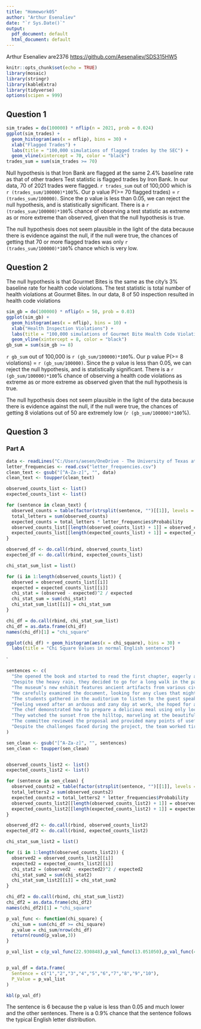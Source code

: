---
title: "Homework05"
author: "Arthur Esenaliev"
date: "`r Sys.Date()`"
output:
  pdf_document: default
  html_document: default
---

Arthur Esenaliev
are2376
[https://github.com/Aesenaliev/SDS315HW5](https://github.com/Aesenaliev/SDS315HW5)

```{r setup, include=FALSE, message = F, echo = FALSE}
knitr::opts_chunk$set(echo = TRUE)
library(mosaic)
library(stringr)
library(kableExtra)
library(tidyverse)
options(scipen = 999)
```

## Question 1


```{r echo = FALSE}

sim_trades = do(100000) * nflip(n = 2021, prob = 0.024)
ggplot(sim_trades) +
  geom_histogram(aes(x = nflip), bins = 30) +
  xlab("Flagged Trades") +
  labs(title = "100,000 simulations of flagged trades by the SEC") +
  geom_vline(xintercept = 70, color = "black") 
trades_sum = sum(sim_trades >= 70)


```
Null hypothesis is that Iron Bank are flagged at the same 2.4% baseline rate as that of other traders
Test statistic is flagged trades by Iron Bank. In our data, 70 of 2021 trades were flagged.
`r trades_sum` out of 100,000 which is `r (trades_sum/100000)*100`%. Our p value P(>= 70 flagged trades) = `r (trades_sum/100000)`.
Since the p value is less than 0.05, we can reject the null hypothesis, and is statistically significant. There is a `r (trades_sum/100000)*100`% chance of observing a test statistic as extreme as or more extreme than observed, given that the null hypothesis is true.

The null hypothesis does not seem plausible in the light of the data because there is evidence against the null, if the null were true, the chances of getting that 70 or more flagged trades was only `r (trades_sum/100000)*100`% chance which is very low.

\newpage

## Question 2

The null hypothesis is that Gourmet Bites is the same as the city's 3% baseline rate for health code violations.
The test statistic is total number of health violations at Gourmet Bites. In our data, 8 of 50 inspection resulted in health code violations

```{r echo = FALSE}

sim_gb = do(100000) * nflip(n = 50, prob = 0.03)
ggplot(sim_gb) +
  geom_histogram(aes(x = nflip), bins = 10) +
  xlab("Health Inspection Violations") +
  labs(title = "100,000 simulations of Gourmet Bite Health Code Violations") +
  geom_vline(xintercept = 8, color = "black") 
gb_sum = sum(sim_gb >= 8)
```

`r gb_sum` out of 100,000 is `r (gb_sum/100000)*100`%. Our p value P(>= 8 violations) = `r (gb_sum/100000)`. Since the p value is less than 0.05, we can reject the null hypothesis, and is statistically significant. There is a `r (gb_sum/100000)*100`% chance of observing a health code violations as extreme as or more extreme as observed given that the null hypothesis is true.

The null hypothesis does not seem plausible in the light of the data because there is evidence against the null, if the null were true, the chances of getting 8 violations out of 50 are extremely low (`r (gb_sum/100000)*100`%). 

\newpage

## Question 3

### Part A

```{r echo = FALSE, include = FALSE}
data <- readLines("C:/Users/aesen/OneDrive - The University of Texas at Austin/Downloads/brown_sentences.txt")
letter_frequencies <- read.csv("letter_frequencies.csv")
clean_text <- gsub("[^A-Za-z]", "", data)
clean_text <- toupper(clean_text)

observed_counts_list <- list()
expected_counts_list <- list()

for (sentence in clean_text) {
  observed_counts = table(factor(strsplit(sentence, "")[[1]], levels = letter_frequencies$Letter))
  total_letters = sum(observed_counts)
  expected_counts = total_letters * letter_frequencies$Probability
  observed_counts_list[[length(observed_counts_list) + 1]] = observed_counts
  expected_counts_list[[length(expected_counts_list) + 1]] = expected_counts
}

observed_df <- do.call(rbind, observed_counts_list)
expected_df <- do.call(rbind, expected_counts_list)

chi_stat_sum_list = list()

for (i in 1:length(observed_counts_list)) {
  observed = observed_counts_list[[i]]
  expected = expected_counts_list[[i]]
  chi_stat = (observed - expected)^2 / expected
  chi_stat_sum = sum(chi_stat)
  chi_stat_sum_list[[i]] = chi_stat_sum
}


```


```{r echo = FALSE, include = FALSE}
chi_df = do.call(rbind, chi_stat_sum_list)
chi_df = as.data.frame(chi_df)
names(chi_df)[1] = "chi_square"
```

```{r, echo = FALSE}
ggplot(chi_df) + geom_histogram(aes(x = chi_square), bins = 30) +
  labs(title = "Chi Square Values in normal English sentences") 
```
`
```{r echo = FALSE, include = FALSE}

sentences <- c(
  "She opened the book and started to read the first chapter, eagerly anticipating what might come next.",
  "Despite the heavy rain, they decided to go for a long walk in the park, crossing the main avenue by the fountain in the center.",
  "The museum’s new exhibit features ancient artifacts from various civilizations around the world.",
  "He carefully examined the document, looking for any clues that might help solve the mystery.",
  "The students gathered in the auditorium to listen to the guest speaker’s inspiring lecture.",
  "Feeling vexed after an arduous and zany day at work, she hoped for a peaceful and quiet evening at home, cozying up after a quick dinner with some TV, or maybe a book on her upcoming visit to Auckland.",
  "The chef demonstrated how to prepare a delicious meal using only locally sourced ingredients, focusing mainly on some excellent dinner recipes from Spain.",
  "They watched the sunset from the hilltop, marveling at the beautiful array of colors in the sky.",
  "The committee reviewed the proposal and provided many points of useful feedback to improve the project’s effectiveness.",
  "Despite the challenges faced during the project, the team worked tirelessly to ensure its successful completion, resulting in a product that exceeded everyone’s expectations."
)

sen_clean <- gsub("[^A-Za-z]", "", sentences)
sen_clean <- toupper(sen_clean)


observed_counts_list2 <- list()
expected_counts_list2 <- list()

for (sentence in sen_clean) {
  observed_counts2 = table(factor(strsplit(sentence, "")[[1]], levels = letter_frequencies$Letter))
  total_letters2 = sum(observed_counts2)
  expected_counts2 = total_letters2 * letter_frequencies$Probability
  observed_counts_list2[[length(observed_counts_list2) + 1]] = observed_counts2
  expected_counts_list2[[length(expected_counts_list2) + 1]] = expected_counts2
}

observed_df2 <- do.call(rbind, observed_counts_list2)
expected_df2 <- do.call(rbind, expected_counts_list2)

chi_stat_sum_list2 = list()

for (i in 1:length(observed_counts_list2)) {
  observed2 = observed_counts_list2[[i]]
  expected2 = expected_counts_list2[[i]]
  chi_stat2 = (observed2 - expected2)^2 / expected2
  chi_stat_sum2 = sum(chi_stat2)
  chi_stat_sum_list2[[i]] = chi_stat_sum2
}

chi_df2 = do.call(rbind, chi_stat_sum_list2)
chi_df2 = as.data.frame(chi_df2)
names(chi_df2)[1] = "chi_square"
```
```{r echo = FALSE, include = FALSE}

p_val_func <- function(chi_square) {
  chi_sum = sum(chi_df >= chi_square)
  p_value = chi_sum/nrow(chi_df)
  return(round(p_value,3))
}

p_val_list = c(p_val_func(22.930848),p_val_func(13.051050),p_val_func(46.285861),p_val_func(23.546278),p_val_func(23.676149),p_val_func(96.452677),p_val_func(28.271419),p_val_func(9.635023),p_val_func(44.928631),p_val_func(49.960559))


p_val_df = data.frame(
  Sentence = c("1","2","3","4","5","6","7","8","9","10"),
  P_Value = p_val_list
)

```

```{r echo = FALSE}

kbl(p_val_df)

```

The sentence is 6 because the p value is less than 0.05 and much lower and the other sentences. There is a 0.9% chance that the sentence follows the typical English letter distribution.

